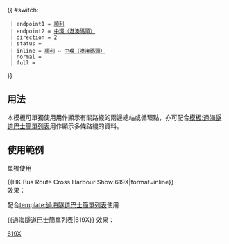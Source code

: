 {{Error|錯誤：此模板已停用。請見[[Template:HK Bus Route Cross Harbour/doc]]。}}{{ #switch: {{{format|}}}
  | endpoint1 = [[順利巴士總站|順利]]
  | endpoint2 = [[中環（港澳碼頭）巴士總站|中環（港澳碼頭）]]
  | direction = 2
  | status = {{HK Bus Status|P}}
  | inline = [[順利巴士總站|順利]] ↔ [[中環（港澳碼頭）巴士總站|中環（港澳碼頭）]]
  | normal =
  | full =
}}<noinclude>
==用法==
本模板可單獨使用用作顯示有關路綫的兩邊總站或循環點，亦可配合[[模板:過海隧道巴士簡單列表]]用作顯示多條路綫的資料。

==使用範例==
;單獨使用
<nowiki>{{HK Bus Route Cross Harbour Show:619X|format=inline}}</nowiki><br>
效果：{{HK Bus Route Cross Harbour Show:619X|format=inline}}

;配合[[template:過海隧道巴士簡單列表]]使用
<nowiki>{{過海隧道巴士簡單列表|619X}}</nowiki>
效果：{{過海隧道巴士簡單列表|619X}}
[[Category:過海隧道巴士路線模板|619X]]</noinclude>